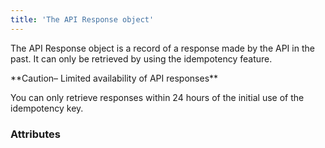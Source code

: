 ```yaml
---
title: 'The API Response object'  
---
```


  

The API Response object is a record of a response made by the API in the past. It can only be retrieved by using the idempotency feature.  

<Warning>  
**Caution– Limited availability of API responses** 
  
You can only retrieve responses within 24 hours of the initial use of the idempotency key.  
</Warning>  

### Attributes  

<StatusCode />  

<ContentLength />  

<ContentType />  

<Date1 />  

<RequestURL />  

<Resource />